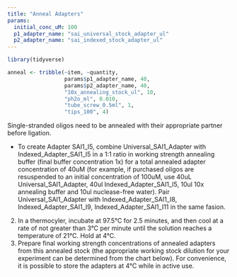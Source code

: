 ```yaml
---
title: "Anneal Adapters"
params:
  initial_conc_uM: 100
  p1_adapter_name: "sai_universal_stock_adapter_ul"
  p2_adapter_name: "sai_indexed_stock_adapter_ul"
---
```

```r
library(tidyverse)
```

```r
anneal <- tribble(~item, ~quantity,
                  params$p1_adapter_name, 40,
                  params$p2_adapter_name, 40, 
                  "10x_annealing_stock_ul", 10,
                  "ph2o_ml", 0.010, 
                  "tube_screw_0.5ml", 1,
                  "tips_100", 4)

```

Single-stranded oligos need to be annealed with their appropriate partner before ligation. 
 
- To create Adapter SAI1_I5, combine Universal_SAI1_Adapter with Indexed_Adapter_SAI1_I5 in a 1:1 ratio in working strength annealing buffer (final buffer concentration 1x) for a total annealed adapter concentration of 40uM (for example, if purchased oligos are resuspended to an initial concentration of 100uM, use 40uL Universal_SAI1_Adapter, 40ul Indexed_Adapter_SAI1_I5, 10ul 10x annealing buffer and 10ul nuclease-free water). Pair Universal_SAI1_Adapter with Indexed_Adapter_SAI1_I8, Indexed_Adapter_SAI1_I9, Indexed_Adapter_SAI1_I11 in the same fasion.
2.   In a thermocyler, incubate at 97.5°C for 2.5 minutes, and then cool at a rate of not greater than 3°C per minute until the solution reaches a temperature of 21°C. Hold at 4°C.
3.   Prepare final working strength concentrations of annealed adapters from this annealed stock (the appropriate working stock dilution for your experiment can be determined from the chart below). For convenience, it is possible to store the adapters at 4°C while in active use.  
